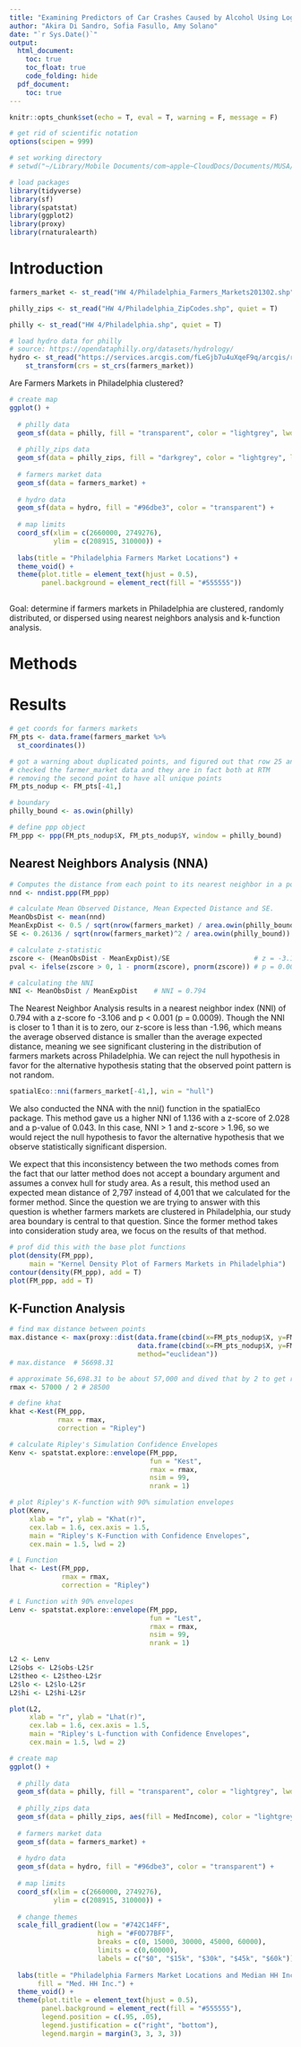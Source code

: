 ```yaml
---
title: "Examining Predictors of Car Crashes Caused by Alcohol Using Logistic Regression"
author: "Akira Di Sandro, Sofia Fasullo, Amy Solano"
date: "`r Sys.Date()`"
output:
  html_document:
    toc: true
    toc_float: true
    code_folding: hide
  pdf_document:
    toc: true
---
```


```r
knitr::opts_chunk$set(echo = T, eval = T, warning = F, message = F)

# get rid of scientific notation
options(scipen = 999)

# set working directory
# setwd("~/Library/Mobile Documents/com~apple~CloudDocs/Documents/MUSA/Fall24/MUSA5000_Stats/MUSA5000_Stats/hw04")

# load packages
library(tidyverse)
library(sf)
library(spatstat)
library(ggplot2)
library(proxy)
library(rnaturalearth)

```

# Introduction

```r
farmers_market <- st_read("HW 4/Philadelphia_Farmers_Markets201302.shp", quiet = T)

philly_zips <- st_read("HW 4/Philadelphia_ZipCodes.shp", quiet = T)

philly <- st_read("HW 4/Philadelphia.shp", quiet = T)

# load hydro data for philly
# source: https://opendataphilly.org/datasets/hydrology/
hydro <- st_read("https://services.arcgis.com/fLeGjb7u4uXqeF9q/arcgis/rest/services/Hydrographic_Features_Poly/FeatureServer/1/query?outFields=*&where=1%3D1&f=geojson", quiet = T) %>% 
    st_transform(crs = st_crs(farmers_market))

```



Are Farmers Markets in Philadelphia clustered?

```r
# create map
ggplot() +
  
  # philly data
  geom_sf(data = philly, fill = "transparent", color = "lightgrey", lwd = 2) +
  
  # philly_zips data
  geom_sf(data = philly_zips, fill = "darkgrey", color = "lightgrey", lwd = 0.5) + 
  
  # farmers market data
  geom_sf(data = farmers_market) +
  
  # hydro data
  geom_sf(data = hydro, fill = "#96dbe3", color = "transparent") + 
  
  # map limits
  coord_sf(xlim = c(2660000, 2749276),
           ylim = c(208915, 310000)) +
  
  labs(title = "Philadelphia Farmers Market Locations") +
  theme_void() +
  theme(plot.title = element_text(hjust = 0.5),
        panel.background = element_rect(fill = "#555555"))
  

```


Goal: determine if farmers markets in Philadelphia are clustered, randomly distributed, or dispersed using nearest neighbors analysis and k-function analysis.

# Methods




# Results

```r
# get coords for farmers markets
FM_pts <- data.frame(farmers_market %>% 
  st_coordinates())

# got a warning about duplicated points, and figured out that row 25 and 41 are duplicates
# checked the farmer_market data and they are in fact both at RTM
# removing the second point to have all unique points
FM_pts_nodup <- FM_pts[-41,]

# boundary
philly_bound <- as.owin(philly)

# define ppp object
FM_ppp <- ppp(FM_pts_nodup$X, FM_pts_nodup$Y, window = philly_bound)

```


## Nearest Neighbors Analysis (NNA)

```r
# Computes the distance from each point to its nearest neighbor in a point pattern.
nnd <- nndist.ppp(FM_ppp)

# calculate Mean Observed Distance, Mean Expected Distance and SE.
MeanObsDist <- mean(nnd)
MeanExpDist <- 0.5 / sqrt(nrow(farmers_market) / area.owin(philly_bound))
SE <- 0.26136 / sqrt(nrow(farmers_market)^2 / area.owin(philly_bound))

# calculate z-statistic
zscore <- (MeanObsDist - MeanExpDist)/SE                     # z = -3.106
pval <- ifelse(zscore > 0, 1 - pnorm(zscore), pnorm(zscore)) # p = 0.0009

# calculating the NNI
NNI <- MeanObsDist / MeanExpDist    # NNI = 0.794

```

The Nearest Neighbor Analysis results in a nearest neighbor index (NNI) of 0.794 with a z-score fo -3.106 and p < 0.001 (p = 0.0009). Though the NNI is closer to 1 than it is to zero, our z-score is less than -1.96, which means the average observed distance is smaller than the average expected distance, meaning we see significant clustering in the distribution of farmers markets across Philadelphia. We can reject the null hypothesis in favor for the alternative hypothesis stating that the observed point pattern is not random.


```r
spatialEco::nni(farmers_market[-41,], win = "hull")
```
We also conducted the NNA with the nni() function in the spatialEco package. This method gave us a higher NNI of 1.136 with a z-score of 2.028 and a p-value of 0.043. In this case, NNI > 1 and z-score > 1.96, so we would reject the null hypothesis to favor the alternative hypothesis that we observe statistically significant dispersion. 

We expect that this inconsistency between the two methods comes from the fact that our latter method does not accept a boundary argument and assumes a convex hull for study area. As a result, this method used an expected mean distance of 2,797 instead of 4,001 that we calculated for the former method. Since the question we are trying to answer with this question is whether farmers markets are clustered in Philadelphia, our study area boundary is central to that question. Since the former method takes into consideration study area, we focus on the results of that method.


```r
# prof did this with the base plot functions
plot(density(FM_ppp),
     main = "Kernel Density Plot of Farmers Markets in Philadelphia")
contour(density(FM_ppp), add = T)
plot(FM_ppp, add = T)

```


## K-Function Analysis

```r
# find max distance between points
max.distance <- max(proxy::dist(data.frame(cbind(x=FM_pts_nodup$X, y=FM_pts_nodup$Y)),
                                data.frame(cbind(x=FM_pts_nodup$X, y=FM_pts_nodup$Y)),
                                method="euclidean"))
# max.distance  # 56698.31

# approximate 56,698.31 to be about 57,000 and dived that by 2 to get rmax
rmax <- 57000 / 2 # 28500

# define khat
khat <-Kest(FM_ppp, 
            rmax = rmax, 
            correction = "Ripley")

# calculate Ripley's Simulation Confidence Envelopes
Kenv <- spatstat.explore::envelope(FM_ppp,
                                   fun = "Kest", 
                                   rmax = rmax,
                                   nsim = 99,
                                   nrank = 1) 

```




```r
# plot Ripley's K-function with 90% simulation envelopes
plot(Kenv,
     xlab = "r", ylab = "Khat(r)", 
     cex.lab = 1.6, cex.axis = 1.5,
     main = "Ripley's K-Function with Confidence Envelopes",
     cex.main = 1.5, lwd = 2)

```

```r
# L Function
lhat <- Lest(FM_ppp,
             rmax = rmax,
             correction = "Ripley")

# L Function with 90% envelopes
Lenv <- spatstat.explore::envelope(FM_ppp,
                                   fun = "Lest",
                                   rmax = rmax,
                                   nsim = 99,
                                   nrank = 1)

```


```r
L2 <- Lenv 
L2$obs <- L2$obs-L2$r
L2$theo <- L2$theo-L2$r
L2$lo <- L2$lo-L2$r
L2$hi <- L2$hi-L2$r

plot(L2,
     xlab = "r", ylab = "Lhat(r)", 
     cex.lab = 1.6, cex.axis = 1.5,
     main = "Ripley's L-function with Confidence Envelopes",
     cex.main = 1.5, lwd = 2)
```




```r
# create map
ggplot() +
  
  # philly data
  geom_sf(data = philly, fill = "transparent", color = "lightgrey", lwd = 2) +
  
  # philly_zips data
  geom_sf(data = philly_zips, aes(fill = MedIncome), color = "lightgrey", lwd = 0.5) + 
  
  # farmers market data
  geom_sf(data = farmers_market) +
  
  # hydro data
  geom_sf(data = hydro, fill = "#96dbe3", color = "transparent") + 
  
  # map limits
  coord_sf(xlim = c(2660000, 2749276),
           ylim = c(208915, 310000)) +
  
  # change themes
  scale_fill_gradient(low = "#742C14FF",
                      high = "#F0D77BFF",
                      breaks = c(0, 15000, 30000, 45000, 60000),
                      limits = c(0,60000),
                      labels = c("$0", "$15k", "$30k", "$45k", "$60k")) +
  
  labs(title = "Philadelphia Farmers Market Locations and Median HH Income by ZIP code",
       fill = "Med. HH Inc.") +
  theme_void() +
  theme(plot.title = element_text(hjust = 0.5),
        panel.background = element_rect(fill = "#555555"),
        legend.position = c(.95, .05),
        legend.justification = c("right", "bottom"),
        legend.margin = margin(3, 3, 3, 3))
  

```


